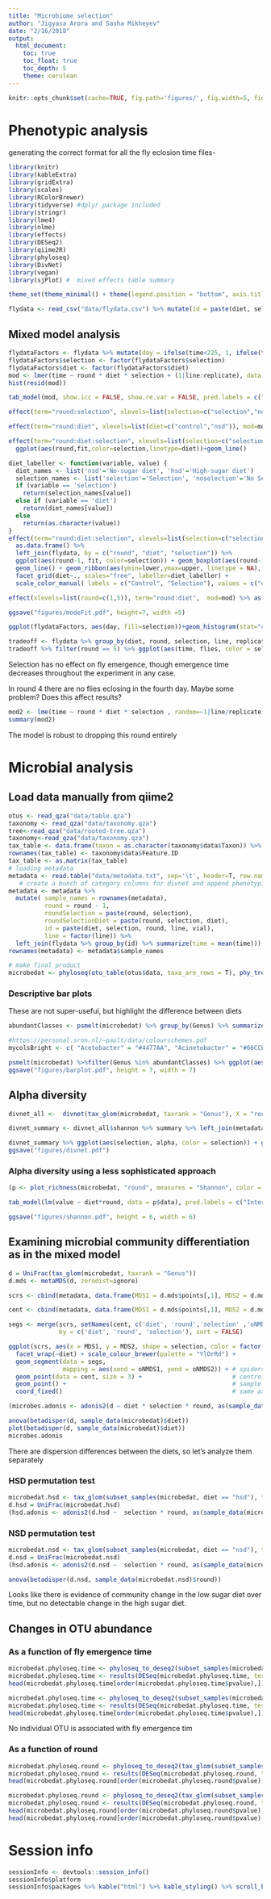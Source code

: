 ```yaml
---
title: "Microbiome selection"
author: "Jigyasa Arora and Sasha Mikheyev"
date: "2/16/2018"
output:
  html_document:
    toc: true
    toc_float: true
    toc_depth: 5
    theme: cerulean
---
```


```r
knitr::opts_chunk$set(cache=TRUE, fig.path='figures/', fig.width=5, fig.height=5 )
```

# Phenotypic analysis

generating the correct format for all the fly eclosion time files-

```r
library(knitr)
library(kableExtra)
library(gridExtra)
library(scales)
library(RColorBrewer)
library(tidyverse) #dplyr package included
library(stringr)
library(lme4)
library(nlme)
library(effects)
library(DESeq2)
library(qiime2R)
library(phyloseq)
library(DivNet)
library(vegan)
library(sjPlot) #  mixed effects table summary

theme_set(theme_minimal() + theme(legend.position = "bottom", axis.title =  element_text(size = 20), axis.text =  element_text(size = 10), strip.text = element_text(size = 20)))
```


```r
flydata <- read_csv("data/flydata.csv") %>% mutate(id = paste(diet, selection, round, line, vial), time = emergence_time, replicate = paste(diet, selection, round, line))
```

## Mixed model analysis

```r
flydataFactors <- flydata %>% mutate(day = ifelse(time<225, 1, ifelse(time<240, 2, ifelse(time<270, 3, 4)))) %>% as.data.frame()
flydataFactors$selection <- factor(flydataFactors$selection)
flydataFactors$diet <- factor(flydataFactors$diet)
mod <- lmer(time ~ round * diet * selection + (1|line:replicate), data = flydata )
hist(resid(mod))

tab_model(mod, show.icc = FALSE, show.re.var = FALSE, pred.labels = c("Intercept (High-sugar diet, No-selection control)", "Round of selection", "No-sugar diet", "Selection treatment", "Round of selection × No-sugar diet", "Round of selection × Selection treatment", "No-sugar diet × Selection treatment", "Round of selection × No-sugar diet× Selection treatment"))

effect(term="round:selection", xlevels=list(selection=c("selection","noselection")), mod=mod) %>% as.data.frame() %>% ggplot(aes(round,fit,color=selection))+geom_line()

effect(term="round:diet", xlevels=list(diet=c("control","nsd")), mod=mod) %>% as.data.frame() %>% ggplot(aes(round,fit,color=diet))+geom_line()

effect(term="round:diet:selection", xlevels=list(selection=c("selection","noselection"),diet=c("control","nsd")), mod=mod) %>% as.data.frame()%>%
  ggplot(aes(round,fit,color=selection,linetype=diet))+geom_line()

diet_labeller <- function(variable, value) {
  diet_names <- list('nsd'='No-sugar diet', 'hsd'='High-sugar diet')
  selection_names <- list('selection'='Selection', 'noselection'='No Selection')
  if (variable == 'selection')
    return(selection_names[value])
  else if (variable == 'diet') 
    return(diet_names[value])
  else
    return(as.character(value))
}
effect(term="round:diet:selection", xlevels=list(selection=c("selection","noselection"),diet=c("control","nsd")), mod=mod) %>%
  as.data.frame() %>% 
  left_join(flydata, by = c("round", "diet", "selection")) %>% 
  ggplot(aes(round-1, fit, color=selection)) + geom_boxplot(aes(round-1, time, group = interaction(round,selection)), alpha = 0.1) +
  geom_line() + geom_ribbon(aes(ymin=lower,ymax=upper, linetype = NA), alpha=0.3) + 
  facet_grid(diet~., scales="free", labeller=diet_labeller) + 
  scale_color_manual( labels = c("Control", "Selection"), values = c("dodgerblue", "orange")) + ylab("Eclosion time (hours)") + xlab("Round") + guides(alpha = F, color=guide_legend(override.aes=list(fill=NA)), legend.title=element_blank())

effect(xlevels=list(round=c(1,5)), term="round:diet",  mod=mod) %>% as.data.frame()

ggsave("figures/modeFit.pdf", height=7, width =5)

ggplot(flydataFactors, aes(day, fill=selection))+geom_histogram(stat="count", position="dodge") +facet_grid(.~diet) 

tradeoff <- flydata %>% group_by(diet, round, selection, line, replicate) %>% summarize(time = mean(time), flies = n()) 
tradeoff %>% filter(round == 5) %>% ggplot(aes(time, flies, color = selection, shape = as.factor(round))) + geom_point() + facet_grid(.~diet, scales = "free") + stat_smooth(method="lm", aes(group = 1)) 
```

Selection has no effect on fly emergence, though emergence time decreases throughout the experiment in any case.

In round 4 there are no flies eclosing in the fourth day. Maybe some problem? Does this affect results?

```r
mod2 <- lme(time ~ round * diet * selection , random=~1|line/replicate, method="REML", data = flydata %>% filter(round != 4))
summary(mod2)
```

The model is robust to dropping this round entirely

# Microbial analysis

## Load data manually from qiime2

```r
otus <- read_qza("data/table.qza")
taxonomy <- read_qza("data/taxonomy.qza")
tree<-read_qza("data/rooted-tree.qza")
taxonomy<-read_qza("data/taxonomy.qza")
tax_table <- data.frame(taxon = as.character(taxonomy$data$Taxon)) %>%  separate(taxon, c("Kingdom", "Phylum", "Class", "Order", "Family", "Genus", "Species"), sep = ";") %>% mutate_all(funs(gsub(".*__", "", .))) 
rownames(tax_table) <- taxonomy$data$Feature.ID
tax_table <- as.matrix(tax_table)
# loading metadata
metadata <- read.table("data/metadata.txt", sep='\t', header=T, row.names = 1, comment="") 
   # create a bunch of category columns for divnet and append phenotypic data
metadata <- metadata %>% 
  mutate( sample_names = rownames(metadata), 
          round = round - 1,
          roundSelection = paste(round, selection), 
          roundSelectionDiet = paste(round, selection, diet),  
          id = paste(diet, selection, round, line, vial),
          line = factor(line)) %>%
  left_join(flydata %>% group_by(id) %>% summarize(time = mean(time))) 
rownames(metadata) <- metadata$sample_names 

# make final product
microbedat <- phyloseq(otu_table(otus$data, taxa_are_rows = T), phy_tree(tree$data), tax_table(tax_table), sample_data(metadata))
```

### Descriptive bar plots

These are not super-useful, but highlight the difference between diets

```r
abundantClasses <- psmelt(microbedat) %>% group_by(Genus) %>% summarize(frac = n() / nrow(.)) %>% filter(frac > 0.01) %>% na.omit() %>% pull(Genus)

#https://personal.sron.nl/~pault/data/colourschemes.pdf
mycolsBright <- c( "Acetobacter" = "#4477AA", "Acinetobacter" = "#66CCEE",  "Lactobacillus" = "#228833"  , "Pseudomonas" = "#CCBB44",     "Staphylococcus" = "#EE6677")

psmelt(microbedat) %>%filter(Genus %in% abundantClasses) %>% ggplot(aes_string(x = "round", y = "Abundance", fill = "Genus")) + geom_bar(stat = "identity", position = "fill") + theme(axis.text.x = element_text(angle = 0, hjust = 0), legend.text=element_text(size=rel(1)), legend.title=element_blank()) + scale_y_sqrt() + ylab(expression(sqrt("Fraction of community"))) + xlab("Round") + facet_grid(diet~selection, scales="free", labeller=diet_labeller) + scale_fill_manual(values = mycolsBright) 
ggsave("figures/barplot.pdf", height = 7, width = 7)
```

## Alpha diversity

```r
divnet_all <-  divnet(tax_glom(microbedat, taxrank = "Genus"), X = "roundSelectionDiet", ncores = 20)

divnet_summary <- divnet_all$shannon %>% summary %>% left_join(metadata) %>% group_by(roundSelectionDiet) %>% summarize(alpha = estimate[1], lower = lower[1], upper = upper[1], round = round[1], selection = selection[1], diet = diet[1]) 
```


```r
divnet_summary %>% ggplot(aes(selection, alpha, color = selection)) + geom_point() + geom_linerange(aes(ymin = lower, ymax = upper)) + facet_grid(diet~round, scales = "free") + theme_minimal() + theme(axis.text.x=element_blank()) + xlab("Round of evolution") + guides(color = F)
ggsave("figures/divnet.pdf")
```

### Alpha diversity using a less sophisticated approach
```r
(p <- plot_richness(microbedat, "round", measures = "Shannon", color = "selection") + facet_grid(diet~., scales = "free_y") + stat_smooth(method="lm")  + scale_color_manual(name = "Selection", labels = c("Control", "Selection"), values = c("dodgerblue", "orange")) + ylab("Shannon diversity") + xlab("Round") + theme(legend.title=element_blank(), axis.text.x = element_text(angle = 0, hjust = 0)) )

tab_model(lm(value ~ diet*round, data = p$data), pred.labels = c("Intercept (High-sugar diet)", "No-sugar diet", "Round of selection",  "Round of selection × No-sugar diet"))

ggsave("figures/shannon.pdf", height = 6, width = 6)
```

## Examining microbial community differentiation as in the mixed model

```r
d = UniFrac(tax_glom(microbedat, taxrank = "Genus"))
d.mds <- metaMDS(d, zerodist=ignore)

scrs <- cbind(metadata, data.frame(MDS1 = d.mds$points[,1], MDS2 = d.mds$points[,2])) 

cent <- cbind(metadata, data.frame(MDS1 = d.mds$points[,1], MDS2 = d.mds$points[,2])) %>% aggregate(cbind(MDS1, MDS2) ~ diet + round + selection, data = ., FUN = mean) 

segs <- merge(scrs, setNames(cent, c('diet', 'round','selection' ,'oNMDS1','oNMDS2')),
              by = c('diet', 'round', 'selection'), sort = FALSE)

ggplot(scrs, aes(x = MDS1, y = MDS2, shape = selection, color = factor(round))) +
  facet_wrap(~diet) + scale_colour_brewer(palette = "YlOrRd") + 
  geom_segment(data = segs,
               mapping = aes(xend = oNMDS1, yend = oNMDS2)) + # spiders
  geom_point(data = cent, size = 3) +                         # centroids
  geom_point() +                                              # sample scores
  coord_fixed()                                               # same axis scaling

(microbes.adonis <- adonis2(d ~ diet * selection * round, as(sample_data(microbedat), "data.frame"), permutations = 10000, strata = line))

anova(betadisper(d, sample_data(microbedat)$diet))
plot(betadisper(d, sample_data(microbedat)$diet))
microbes.adonis
```

There are dispersion differences between the diets, so let's analyze them separately

### HSD permutation test

```r
microbedat.hsd <- tax_glom(subset_samples(microbedat, diet == "hsd"), taxrank = "Genus")  
d.hsd = UniFrac(microbedat.hsd)
(hsd.adonis <- adonis2(d.hsd ~  selection * round, as(sample_data(microbedat.hsd), "data.frame"), permutations = 10000, strata = line))
```

### NSD permutation test

```r
microbedat.nsd <- tax_glom(subset_samples(microbedat, diet == "nsd"), taxrank = "Genus")  
d.nsd = UniFrac(microbedat.nsd)
(hsd.adonis <- adonis2(d.nsd ~  selection * round, as(sample_data(microbedat.nsd), "data.frame"), permutations = 10000, strata = line))

anova(betadisper(d.nsd, sample_data(microbedat.nsd)$round))

```

Looks like there is evidence of community change in the low sugar diet over time, but no detectable change in the high sugar diet.

## Changes in OTU abundance

### As a function of fly emergence time

```r
microbedat.phyloseq.time <- phyloseq_to_deseq2(subset_samples(microbedat, diet == "hsd" & time > 0), ~ time + line)
microbedat.phyloseq.time <- results(DESeq(microbedat.phyloseq.time, test="LRT", fitType="local", reduced = ~ line))
head(microbedat.phyloseq.time[order(microbedat.phyloseq.time$pvalue),])

microbedat.phyloseq.time <- phyloseq_to_deseq2(subset_samples(microbedat, diet == "nsd" & time > 0), ~ time + line)
microbedat.phyloseq.time <- results(DESeq(microbedat.phyloseq.time, test="LRT", fitType="local", reduced = ~ line))
head(microbedat.phyloseq.time[order(microbedat.phyloseq.time$pvalue),])

```
No individual OTU is associated with fly emergence tim

### As a function of round

```r
microbedat.phyloseq.round <- phyloseq_to_deseq2(tax_glom(subset_samples(microbedat, diet == "hsd"), taxrank = "Genus"), ~ round + line)
microbedat.phyloseq.round <- results(DESeq(microbedat.phyloseq.round, test="LRT", fitType="local", reduced = ~  line))
head(microbedat.phyloseq.round[order(microbedat.phyloseq.round$pvalue),])

microbedat.phyloseq.round <- phyloseq_to_deseq2(tax_glom(subset_samples(microbedat, diet == "nsd"), taxrank = "Genus"), ~ round + line)
microbedat.phyloseq.round <- results(DESeq(microbedat.phyloseq.round, test="LRT", fitType="local", reduced = ~  line))
head(microbedat.phyloseq.round[order(microbedat.phyloseq.round$pvalue),])
head(microbedat.phyloseq.round[order(microbedat.phyloseq.round$pvalue),])
```

# Session info
```r
sessionInfo <- devtools::session_info() 
sessionInfo$platform 
sessionInfo$packages %>% kable("html") %>% kable_styling() %>% scroll_box(height = "400px") 
```